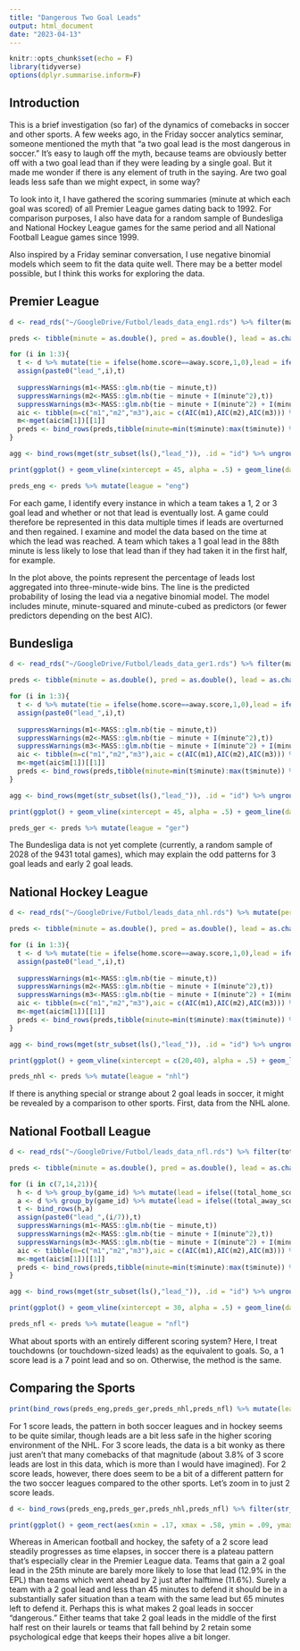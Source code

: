 ```yaml
---
title: "Dangerous Two Goal Leads"
output: html_document
date: "2023-04-13"
---
```


```r
knitr::opts_chunk$set(echo = F)
library(tidyverse)
options(dplyr.summarise.inform=F)
```

## Introduction

This is a brief investigation (so far) of the dynamics of comebacks in soccer and other sports. A few weeks ago, in the Friday soccer analytics seminar, someone mentioned the myth that "a two goal lead is the most dangerous in soccer." It's easy to laugh off the myth, because teams are obviously better off with a two goal lead than if they were leading by a single goal. But it made me wonder if there is any element of truth in the saying. Are two goal leads less safe than we might expect, in some way?

To look into it, I have gathered the scoring summaries (minute at which each goal was scored) of all Premier League games dating back to 1992. For comparison purposes, I also have data for a random sample of Bundesliga and National Hockey League games for the same period and all National Football League games since 1999.

Also inspired by a Friday seminar conversation, I use negative binomial models which seem to fit the data quite well. There may be a better model possible, but I think this works for exploring the data.

## Premier League

```r
d <- read_rds("~/GoogleDrive/Futbol/leads_data_eng1.rds") %>% filter(match != "/en/matches/") %>% mutate(date = mark::str_extract_date(match, format = "%B-%d-%Y"), match = ifelse(is.na(date),paste0(str_sub(match,1,-22),0,str_sub(match,-21,-1)),match), date = mark::str_extract_date(match, format = "%B-%d-%Y"), minute = as.numeric(gsub("\\D","",gsub("\\+.*","",minute))), home.score = as.numeric(home.score), away.score = as.numeric(away.score))

preds <- tibble(minute = as.double(), pred = as.double(), lead = as.character(), model = as.character())

for (i in 1:3){
  t <- d %>% mutate(tie = ifelse(home.score==away.score,1,0),lead = ifelse(abs(home.score-away.score)==i,1,0)) %>% group_by(match) %>% mutate(cum_tie = cumsum(tie))  %>% group_by(match,lead,cum_tie) %>% slice(1) %>% arrange(minute)%>% group_by(match) %>% mutate(lead = cumsum(lead))%>% group_by(match,lead) %>% summarise(minute = min(minute), tie = max(tie)) %>% filter(lead > 0)
  assign(paste0("lead_",i),t)
  
  suppressWarnings(m1<-MASS::glm.nb(tie ~ minute,t))
  suppressWarnings(m2<-MASS::glm.nb(tie ~ minute + I(minute^2),t))
  suppressWarnings(m3<-MASS::glm.nb(tie ~ minute + I(minute^2) + I(minute^3),t))
  aic <- tibble(m=c("m1","m2","m3"),aic = c(AIC(m1),AIC(m2),AIC(m3))) %>% arrange(aic)
  m<-mget(aic$m[1])[[1]]
  preds <- bind_rows(preds,tibble(minute=min(t$minute):max(t$minute)) %>% mutate(pred = exp(predict(m,.)), lead = paste(i,"goals"), model = aic$m[1], lead = ifelse(str_sub(lead,1,1)==1, str_sub(lead,1,-2),lead)))
}

agg <- bind_rows(mget(str_subset(ls(),"lead_")), .id = "id") %>% ungroup() %>% mutate(lead = paste(str_sub(id,-1,-1),"goals"), lead = ifelse(str_sub(id,-1,-1)==1, str_sub(lead,1,-2),lead), minute=round(minute/3)) %>% select(minute,tie,lead) %>% group_by(minute,lead) %>% mutate(minute = minute*3) %>% summarise(pred = mean(tie))

print(ggplot() + geom_vline(xintercept = 45, alpha = .5) + geom_line(data = preds,aes(minute,pred,color=lead), linewidth = 1.2) + geom_point(data = agg, aes(minute,pred,color=lead), alpha = .2) + theme_minimal() + labs(y = "Prob. of Losing Lead", x = "Minute Lead Reached", color = "Lead"))

preds_eng <- preds %>% mutate(league = "eng")
```

For each game, I identify every instance in which a team takes a 1, 2 or 3 goal lead and whether or not that lead is eventually lost. A game could therefore be represented in this data multiple times if leads are overturned and then regained. I examine and model the data based on the time at which the lead was reached. A team which takes a 1 goal lead in the 88th minute is less likely to lose that lead than if they had taken it in the first half, for example.

In the plot above, the points represent the percentage of leads lost aggregated into three-minute-wide bins. The line is the predicted probability of losing the lead via a negative binomial model. The model includes minute, minute-squared and minute-cubed as predictors (or fewer predictors depending on the best AIC).

## Bundesliga

```r
d <- read_rds("~/GoogleDrive/Futbol/leads_data_ger1.rds") %>% filter(match != "/en/matches/") %>% mutate(date = mark::str_extract_date(match, format = "%B-%d-%Y"), match = ifelse(is.na(date),paste0(str_sub(match,1,-22),0,str_sub(match,-21,-1)),match), date = mark::str_extract_date(match, format = "%B-%d-%Y"), minute = as.numeric(gsub("\\D","",gsub("\\+.*","",minute))), home.score = as.numeric(home.score), away.score = as.numeric(away.score))

preds <- tibble(minute = as.double(), pred = as.double(), lead = as.character(), model = as.character())

for (i in 1:3){
  t <- d %>% mutate(tie = ifelse(home.score==away.score,1,0),lead = ifelse(abs(home.score-away.score)==i,1,0)) %>% group_by(match) %>% mutate(cum_tie = cumsum(tie))  %>% group_by(match,lead,cum_tie) %>% slice(1) %>% arrange(minute)%>% group_by(match) %>% mutate(lead = cumsum(lead))%>% group_by(match,lead) %>% summarise(minute = min(minute), tie = max(tie)) %>% filter(lead > 0)
  assign(paste0("lead_",i),t)
 
  suppressWarnings(m1<-MASS::glm.nb(tie ~ minute,t))
  suppressWarnings(m2<-MASS::glm.nb(tie ~ minute + I(minute^2),t))
  suppressWarnings(m3<-MASS::glm.nb(tie ~ minute + I(minute^2) + I(minute^3),t))
  aic <- tibble(m=c("m1","m2","m3"),aic = c(AIC(m1),AIC(m2),AIC(m3))) %>% arrange(aic)
  m<-mget(aic$m[1])[[1]]
  preds <- bind_rows(preds,tibble(minute=min(t$minute):max(t$minute)) %>% mutate(pred = exp(predict(m,.)), lead = paste(i,"goals"), model = aic$m[1], lead = ifelse(str_sub(lead,1,1)==1, str_sub(lead,1,-2),lead)))
}

agg <- bind_rows(mget(str_subset(ls(),"lead_")), .id = "id") %>% ungroup() %>% mutate(lead = paste(str_sub(id,-1,-1),"goals"), lead = ifelse(str_sub(id,-1,-1)==1, str_sub(lead,1,-2),lead), minute=round(minute/3)) %>% select(minute,tie,lead) %>% group_by(minute,lead) %>% mutate(minute = minute*3) %>% summarise(pred = mean(tie))

print(ggplot() + geom_vline(xintercept = 45, alpha = .5) + geom_line(data = preds,aes(minute,pred,color=lead), linewidth = 1.2) + geom_point(data = agg, aes(minute,pred,color=lead), alpha = .2) + theme_minimal() + labs(y = "Prob. of Losing Lead", x = "Minute Lead Reached", color = "Lead"))

preds_ger <- preds %>% mutate(league = "ger")
```

The Bundesliga data is not yet complete (currently, a random sample of 2028 of the 9431 total games), which may explain the odd patterns for 3 goal leads and early 2 goal leads.

## National Hockey League

```r
d <- read_rds("~/GoogleDrive/Futbol/leads_data_nhl.rds") %>% mutate(period = ifelse(period %in% c("1st Period","2nd Period","3rd Period","1st OT Period","2nd OT Period","3rd OT Period","4th OT Period","5th OT Period","Shootout"),period,NA)) %>% group_by(match) %>% fill(period) %>% filter(!team %in% c("1st Period","2nd Period","3rd Period","1st OT Period","2nd OT Period","3rd OT Period","4th OT Period","5th OT Period","Shootout") & period %in% c("1st Period","2nd Period","3rd Period")) %>% mutate(home.score = cumsum(ifelse(str_sub(match,-8,-6)==team,1,0)), away.score = cumsum(ifelse(str_sub(match,-8,-6)!=team,1,0))) %>% separate(time, into = c("min","sec")) %>% mutate(minute = (as.numeric(min)+(as.numeric(sec)/60)+(as.numeric(str_sub(period,1,1))*20-20))) %>% select(match,home.score,away.score,minute)

preds <- tibble(minute = as.double(), pred = as.double(), lead = as.character(), model = as.character())

for (i in 1:3){
  t <- d %>% mutate(tie = ifelse(home.score==away.score,1,0),lead = ifelse(abs(home.score-away.score)==i,1,0)) %>% group_by(match) %>% mutate(cum_tie = cumsum(tie))  %>% group_by(match,lead,cum_tie) %>% slice(1) %>% arrange(minute)%>% group_by(match) %>% mutate(lead = cumsum(lead))%>% group_by(match,lead) %>% summarise(minute = min(minute), tie = max(tie)) %>% filter(lead > 0)
  assign(paste0("lead_",i),t)
  
  suppressWarnings(m1<-MASS::glm.nb(tie ~ minute,t))
  suppressWarnings(m2<-MASS::glm.nb(tie ~ minute + I(minute^2),t))
  suppressWarnings(m3<-MASS::glm.nb(tie ~ minute + I(minute^2) + I(minute^3),t))
  aic <- tibble(m=c("m1","m2","m3"),aic = c(AIC(m1),AIC(m2),AIC(m3))) %>% arrange(aic)
  m<-mget(aic$m[1])[[1]]
  preds <- bind_rows(preds,tibble(minute=min(t$minute):max(t$minute)) %>% mutate(pred = exp(predict(m,.)), lead = paste(i,"goals"), model = aic$m[1], lead = ifelse(str_sub(lead,1,1)==1, str_sub(lead,1,-2),lead)))
}

agg <- bind_rows(mget(str_subset(ls(),"lead_")), .id = "id") %>% ungroup() %>% mutate(lead = paste(str_sub(id,-1,-1),"goals"), lead = ifelse(str_sub(id,-1,-1)==1, str_sub(lead,1,-2),lead), minute=round(minute/3)) %>% select(minute,tie,lead) %>% group_by(minute,lead) %>% mutate(minute = minute*3) %>% summarise(pred = mean(tie))

print(ggplot() + geom_vline(xintercept = c(20,40), alpha = .5) + geom_line(data = preds,aes(minute,pred,color=lead), linewidth = 1.2) + geom_point(data = agg, aes(minute,pred,color=lead), alpha = .2) + theme_minimal() + labs(y = "Prob. of Losing Lead", x = "Minute Lead Reached", color = "Lead"))

preds_nhl <- preds %>% mutate(league = "nhl")
```

If there is anything special or strange about 2 goal leads in soccer, it might be revealed by a comparison to other sports. First, data from the NHL alone.

## National Football League

```r
d <- read_rds("~/GoogleDrive/Futbol/leads_data_nfl.rds") %>% filter(total_home_score + total_away_score > 0) %>% mutate(minute = (3600-game_seconds_remaining)/60) %>% select(-game_seconds_remaining)

preds <- tibble(minute = as.double(), pred = as.double(), lead = as.character(), model = as.character())

for (i in c(7,14,21)){
  h <- d %>% group_by(game_id) %>% mutate(lead = ifelse((total_home_score-total_away_score)>=i,1,0), tie = ifelse(total_home_score<=total_away_score,1,0), cum_tie = cumsum(tie)) %>% group_by(game_id,lead,cum_tie) %>% slice(1) %>% arrange(minute) %>% group_by(game_id) %>% mutate(lead = cumsum(lead)) %>% group_by(game_id,lead) %>% summarise(minute = min(minute), tie = max(tie)) %>% filter(lead > 0)
  a <- d %>% group_by(game_id) %>% mutate(lead = ifelse((total_away_score-total_home_score)>=i,1,0), tie = ifelse(total_away_score<=total_home_score,1,0), cum_tie = cumsum(tie)) %>% group_by(game_id,lead,cum_tie) %>% slice(1) %>% arrange(minute) %>% group_by(game_id) %>% mutate(lead = cumsum(lead)) %>% group_by(game_id,lead) %>% summarise(minute = min(minute), tie = max(tie)) %>% filter(lead > 0)
  t <- bind_rows(h,a)
  assign(paste0("lead_",(i/7)),t)
  suppressWarnings(m1<-MASS::glm.nb(tie ~ minute,t))
  suppressWarnings(m2<-MASS::glm.nb(tie ~ minute + I(minute^2),t))
  suppressWarnings(m3<-MASS::glm.nb(tie ~ minute + I(minute^2) + I(minute^3),t))
  aic <- tibble(m=c("m1","m2","m3"),aic = c(AIC(m1),AIC(m2),AIC(m3))) %>% arrange(aic)
  m<-mget(aic$m[1])[[1]]
  preds <- bind_rows(preds,tibble(minute=min(t$minute):max(t$minute)) %>% mutate(pred = exp(predict(m,.)), lead = paste((i/7),"scores"), model = aic$m[1], lead = ifelse(str_sub(lead,1,1)==1, str_sub(lead,1,-2),lead)))
}

agg <- bind_rows(mget(str_subset(ls(),"lead_")), .id = "id") %>% ungroup() %>% mutate(lead = paste(str_sub(id,-1,-1),"scores"), lead = ifelse(str_sub(id,-1,-1)==1, str_sub(lead,1,-2),lead), minute=round(minute/3)) %>% select(minute,tie,lead) %>% group_by(minute,lead) %>% mutate(minute = minute*3) %>% summarise(pred = mean(tie))

print(ggplot() + geom_vline(xintercept = 30, alpha = .5) + geom_line(data = preds,aes(minute,pred,color=lead), linewidth = 1.2) + geom_point(data = agg, aes(minute,pred,color=lead), alpha = .2) + theme_minimal() + labs(y = "Prob. of Losing Lead", x = "Minute Lead Reached", color = "Lead"))

preds_nfl <- preds %>% mutate(league = "nfl")
```

What about sports with an entirely different scoring system? Here, I treat touchdowns (or touchdown-sized leads) as the equivalent to goals. So, a 1 score lead is a 7 point lead and so on. Otherwise, the method is the same.

## Comparing the Sports 

```r
print(bind_rows(preds_eng,preds_ger,preds_nhl,preds_nfl) %>% mutate(lead = paste(str_sub(lead,1,1),"Score Lead"), pct_left = ifelse(league %in% c("eng","ger"),minute/90,minute/60), league = case_when(league == "eng" ~ "Soccer (Premier League)", league == "ger" ~ "Soccer (Bundesliga)", league == "nhl" ~ "Hockey (NHL)", league == "nfl" ~ "Am. Football (NFL)")) %>% ggplot(aes(pct_left,pred,color=league)) + geom_line(linewidth = 1.2) + facet_wrap(~lead) + theme_minimal() + labs(y = "Prob. of Losing Lead", x = "Time Elapsed (%) When Lead Reached", color = NULL) + theme(legend.position="bottom"))
```

For 1 score leads, the pattern in both soccer leagues and in hockey seems to be quite similar, though leads are a bit less safe in the higher scoring environment of the NHL. For 3 score leads, the data is a bit wonky as there just aren't that many comebacks of that magnitude (about 3.8% of 3 score leads are lost in this data, which is more than I would have imagined). For 2 score leads, however, there does seem to be a bit of a different pattern for the two soccer leagues compared to the other sports. Let's zoom in to just 2 score leads.

```r
d <- bind_rows(preds_eng,preds_ger,preds_nhl,preds_nfl) %>% filter(str_sub(lead,1,1) == 2) %>% mutate(pct_left = ifelse(league %in% c("eng","ger"),minute/90,minute/60), league = case_when(league == "eng" ~ "Soccer (Premier League)", league == "ger" ~ "Soccer (Bundesliga)", league == "nhl" ~ "Hockey (NHL)", league == "nfl" ~ "Am. Football (NFL)"))

print(ggplot() + geom_rect(aes(xmin = .17, xmax = .58, ymin = .09, ymax = .17), alpha = 0.1) + geom_line(data=d,aes(pct_left,pred,color=league),linewidth = 1.2) + theme_minimal() + labs(y = "Prob. of Losing Lead", x = "Time Elapsed (%) When 2 Score Lead Reached", color = NULL) + theme(legend.position="bottom"))
```

Whereas in American football and hockey, the safety of a 2 score lead steadily progresses as time elapses, in soccer there is a plateau pattern that's especially clear in the Premier League data. Teams that gain a 2 goal lead in the 25th minute are barely more likely to lose that lead (12.9% in the EPL) than teams which went ahead by 2 just after halftime (11.6%). Surely a team with a 2 goal lead and less than 45 minutes to defend it should be in a substantially safer situation than a team with the same lead but 65 minutes left to defend it. Perhaps this is what makes 2 goal leads in soccer "dangerous." Either teams that take 2 goal leads in the middle of the first half rest on their laurels or teams that fall behind by 2 retain some psychological edge that keeps their hopes alive a bit longer.

